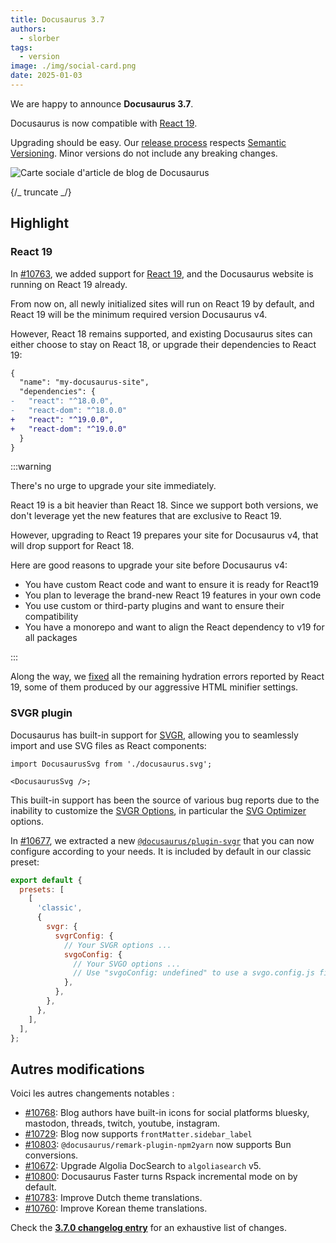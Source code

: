 ```yaml
---
title: Docusaurus 3.7
authors:
  - slorber
tags:
  - version
image: ./img/social-card.png
date: 2025-01-03
---
```


We are happy to announce **Docusaurus 3.7**.

Docusaurus is now compatible with [React 19](https://react.dev/blog/2024/12/05/react-19).

Upgrading should be easy. Our [release process](/community/release-process) respects [Semantic Versioning](https://semver.org/). Minor versions do not include any breaking changes.

![Carte sociale d'article de blog de Docusaurus](./img/social-card.png)

{/_ truncate _/}

## Highlight

### React 19

In [#10763](https://github.com/facebook/docusaurus/pull/10763), we added support for [React 19](https://react.dev/blog/2024/12/05/react-19), and the Docusaurus website is running on React 19 already.

From now on, all newly initialized sites will run on React 19 by default, and React 19 will be the minimum required version Docusaurus v4.

However, React 18 remains supported, and existing Docusaurus sites can either choose to stay on React 18, or upgrade their dependencies to React 19:

```diff
{
  "name": "my-docusaurus-site",
  "dependencies": {
-   "react": "^18.0.0",
-   "react-dom": "^18.0.0"
+   "react": "^19.0.0",
+   "react-dom": "^19.0.0"
  }
}
```

:::warning

There's no urge to upgrade your site immediately.

React 19 is a bit heavier than React 18. Since we support both versions, we don't leverage yet the new features that are exclusive to React 19.

However, upgrading to React 19 prepares your site for Docusaurus v4, that will drop support for React 18.

Here are good reasons to upgrade your site before Docusaurus v4:

- You have custom React code and want to ensure it is ready for React19
- You plan to leverage the brand-new React 19 features in your own code
- You use custom or third-party plugins and want to ensure their compatibility
- You have a monorepo and want to align the React dependency to v19 for all packages

:::

Along the way, we [fixed](https://github.com/facebook/docusaurus/pull/10786) all the remaining hydration errors reported by React 19, some of them produced by our aggressive HTML minifier settings.

### SVGR plugin

Docusaurus has built-in support for [SVGR](https://github.com/gregberge/svgr), allowing you to seamlessly import and use SVG files as React components:

```tsx
import DocusaurusSvg from './docusaurus.svg';

<DocusaurusSvg />;
```

This built-in support has been the source of various bug reports due to the inability to customize the [SVGR Options](https://react-svgr.com/docs/options/), in particular the [SVG Optimizer](https://svgo.dev/) options.

In [#10677](https://github.com/facebook/docusaurus/pull/10677), we extracted a new [`@docusaurus/plugin-svgr`](/docs/api/plugins/@docusaurus/plugin-svgr) that you can now configure according to your needs. It is included by default in our classic preset:

```js
export default {
  presets: [
    [
      'classic',
      {
        svgr: {
          svgrConfig: {
            // Your SVGR options ...
            svgoConfig: {
              // Your SVGO options ...
              // Use "svgoConfig: undefined" to use a svgo.config.js file
            },
          },
        },
      },
    ],
  ],
};
```

## Autres modifications

Voici les autres changements notables :

- [#10768](https://github.com/facebook/docusaurus/pull/10768): Blog authors have built-in icons for social platforms bluesky, mastodon, threads, twitch, youtube, instagram.
- [#10729](https://github.com/facebook/docusaurus/pull/10729): Blog now supports `frontMatter.sidebar_label`
- [#10803](https://github.com/facebook/docusaurus/pull/10803): `@docusaurus/remark-plugin-npm2yarn` now supports Bun conversions.
- [#10672](https://github.com/facebook/docusaurus/pull/10672): Upgrade Algolia DocSearch to `algoliasearch` v5.
- [#10800](https://github.com/facebook/docusaurus/pull/10800): Docusaurus Faster turns Rspack incremental mode on by default.
- [#10783](https://github.com/facebook/docusaurus/pull/10783): Improve Dutch theme translations.
- [#10760](https://github.com/facebook/docusaurus/pull/10760): Improve Korean theme translations.

Check the **[3.7.0 changelog entry](/changelog/3.7.0)** for an exhaustive list of changes.
